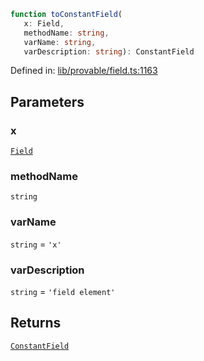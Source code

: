 ```ts
function toConstantField(
   x: Field, 
   methodName: string, 
   varName: string, 
   varDescription: string): ConstantField
```

Defined in: [lib/provable/field.ts:1163](https://github.com/o1-labs/o1js/blob/df1ff77af12d7cbbed4a6167f02815fad4f0dceb/src/lib/provable/field.ts#L1163)

## Parameters

### x

[`Field`](../classes/Field.mdx)

### methodName

`string`

### varName

`string` = `'x'`

### varDescription

`string` = `'field element'`

## Returns

[`ConstantField`](../type-aliases/ConstantField.mdx)
